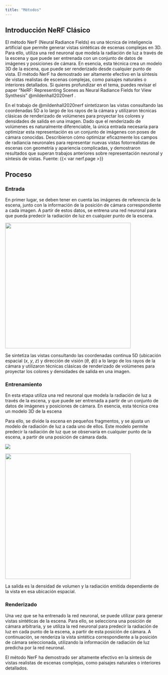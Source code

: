 ```yaml
---
title: "Métodos"
---
```


## Introducción NeRF Clásico

El método NerF (Neural Radiance Fields) es una técnica de inteligencia artificial que permite generar vistas sintéticas de escenas complejas en 3D. Para ello, utiliza una red neuronal que modela la radiación de luz a través de la escena y que puede ser entrenada con un conjunto de datos de imágenes y posiciones de cámara. En esencia, esta técnica crea un modelo 3D de la escena, que puede ser renderizado desde cualquier punto de vista. El método NerF ha demostrado ser altamente efectivo en la síntesis de vistas realistas de escenas complejas, como paisajes naturales o interiores detallados. Si quieres profundizar en el tema, puedes revisar el paper "NeRF: Representing Scenes as Neural Radiance Fields for View Synthesis" @mildenhall2020nerf .


En el trabajo de  @mildenhall2020nerf sintetizaron las vistas consultando las coordenadas 5D a lo largo de los rayos de la cámara y utilizaron técnicas clásicas de renderizado de volúmenes para proyectar los colores y densidades de salida en una imagen. Dado que el renderizado de volúmenes es naturalmente diferenciable, la única entrada necesaria para optimizar esta representación es un conjunto de imágenes con poses de cámara conocidas. Describieron cómo optimizar eficazmente los campos de radiancia neuronales para representar nuevas vistas fotorrealistas de escenas con geometría y apariencia complicadas, y demostraron resultados que superan trabajos anteriores sobre representación neuronal y síntesis de vistas. Fuente: {{< var nerf.page >}} 

## Proceso



### Entrada


En primer lugar, se deben tener en cuenta las imágenes de referencia de la escena, junto con la información de la posición de cámara correspondiente a cada imagen. A partir de estos datos, se entrena una red neuronal para que pueda predecir la radiación de luz en cualquier punto de la escena.

![](images/pipeline_website-03.svg){fig-aling="center" width="400"}

Se sintetiza las vistas consultando las coordenadas continua 5D (ubicación espacial ($x$, $y$, $z$) y dirección de visión ($\theta$, $\phi$)) a lo largo de los rayos de la cámara y utilizaron técnicas clásicas de renderizado de volúmenes para proyectar los colores y densidades de salida en una imagen.



### Entrenamiento

En esta etapa utiliza una red neuronal que modela la radiación de luz a través de la escena, y que puede ser entrenada a partir de un conjunto de datos de imágenes y posiciones de cámara. En esencia, esta técnica crea un modelo 3D de la escena

Para ello, se divide la escena en pequeños fragmentos, y se ajusta un modelo de radiación de luz a cada uno de ellos. Este modelo permite predecir la radiación de luz que se observaría en cualquier punto de la escena, a partir de una posición de cámara dada.


![](images/pipeline_website-01.png)

![](images/pipeline_website-02.svg){fig-aling="center" width="400"}


La  salida es la densidad de volumen y la radiación emitida dependiente de la vista en esa ubicación espacial.



### Renderizado


Una vez que se ha entrenado la red neuronal, se puede utilizar para generar vistas sintéticas de la escena. Para ello, se selecciona una posición de cámara arbitraria, y se utiliza la red neuronal para predecir la radiación de luz en cada punto de la escena, a partir de esta posición de cámara. A continuación, se renderiza la vista sintética correspondiente a la posición de cámara seleccionada, utilizando la información de radiación de luz predicha por la red neuronal.



El método NerF ha demostrado ser altamente efectivo en la síntesis de vistas realistas de escenas complejas, como paisajes naturales o interiores detallados.